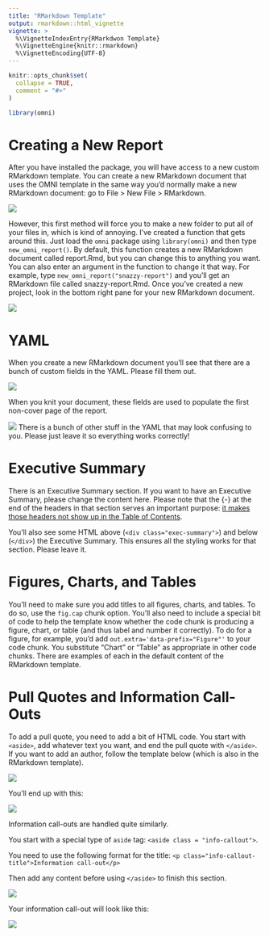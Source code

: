 ```yaml
---
title: "RMarkdown Template"
output: rmarkdown::html_vignette
vignette: >
  %\VignetteIndexEntry{RMarkdwon Template}
  %\VignetteEngine{knitr::rmarkdown}
  %\VignetteEncoding{UTF-8}
---
```


```r
knitr::opts_chunk$set(
  collapse = TRUE,
  comment = "#>"
)
```

```r
library(omni)
```

# Creating a New Report

After you have installed the package, you will have access to a new custom RMarkdown template. You can create a new RMarkdown document that uses the OMNI template in the same way you'd normally make a new RMarkdown document: go to File > New File > RMarkdown.

![](https://p218.p3.n0.cdn.getcloudapp.com/items/OAurlKq9/Screen%20Recording%202020-03-19%20at%2002.01%20PM.gif)

However, this first method will force you to make a new folder to put all of your files in, which is kind of annoying. I've created a function that gets around this. Just load the `omni` package using `library(omni)` and then type `new_omni_report()`. By default, this function creates a new RMarkdown document called report.Rmd, but you can change this to anything you want. You can also enter an argument in the function to change it that way. For example, type `new_omni_report("snazzy-report")` and you'll get an RMarkdown file called snazzy-report.Rmd. Once you've created a new project, look in the bottom right pane for your new RMarkdown document. 

![](https://p218.p3.n0.cdn.getcloudapp.com/items/xQugQqBe/Screen%20Recording%202020-03-23%20at%2002.10%20PM.gif)

# YAML

When you create a new RMarkdown document you'll see that there are a bunch of custom fields in the YAML. Please fill them out. 

![](https://p218.p3.n0.cdn.getcloudapp.com/items/yAuvnJq7/Image%202020-03-22%20at%202.25.56%20PM.png)

When you knit your document, these fields are used to populate the first non-cover page of the report.

![](https://p218.p3.n0.cdn.getcloudapp.com/items/4gumRNLp/Image%202020-03-22%20at%202.24.38%20PM.png)
There is a bunch of other stuff in the YAML that may look confusing to you. Please just leave it so everything works correctly!

# Executive Summary

There is an Executive Summary section. If you want to have an Executive Summary, please change the content here. Please note that the {-} at the end of the headers in that section serves an important purpose: [it makes those headers not show up in the Table of Contents](https://bookdown.org/yihui/rmarkdown/markdown-syntax.html#block-level-elements).

You'll also see some HTML above (`<div class="exec-summary">`) and below (`</div>`) the Executive Summary. This ensures all the styling works for that section. Please leave it.

# Figures, Charts, and Tables

You'll need to make sure you add titles to all figures, charts, and tables. To do so, use the `fig.cap` chunk option. You'll also need to include a special bit of code to help the template know whether the code chunk is producing a figure, chart, or table (and thus label and number it correctly). To do for a figure, for example, you'd add `out.extra='data-prefix="Figure"'` to your code chunk. You substitute "Chart" or "Table" as appropriate in other code chunks. There are examples of each in the default content of the RMarkdown template. 

# Pull Quotes and Information Call-Outs

To add a pull quote, you need to add a bit of HTML code. You start with `<aside>`, add whatever text you want, and end the pull quote with `</aside>`. If you want to add an author, follow the template below (which is also in the RMarkdown template). 

![](https://p218.p3.n0.cdn.getcloudapp.com/items/JruWmePN/Image%202020-03-22%20at%202.39.51%20PM.png)

You'll end up with this:

![](https://p218.p3.n0.cdn.getcloudapp.com/items/bLumyZz4/Image%202020-03-22%20at%202.42.31%20PM.png)

Information call-outs are handled quite similarly. 

You start with a special type of `aside` tag: `<aside class = "info-callout">`. 

You need to use the following format for the title: `<p class="info-callout-title">Information call-out</p>`

Then add any content before using `</aside>` to finish this section.

![](https://p218.p3.n0.cdn.getcloudapp.com/items/Z4u5pGd1/Image%202020-03-22%20at%202.41.36%20PM.png)

Your information call-out will look like this:

![](https://p218.p3.n0.cdn.getcloudapp.com/items/9ZuALyqG/Image%202020-03-22%20at%202.44.25%20PM.png)










